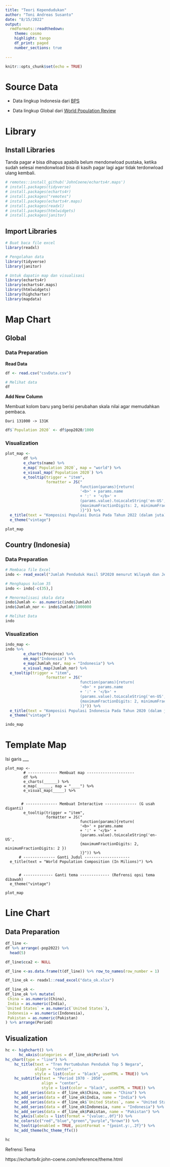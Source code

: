---
title: "Teori Kependudukan"
author: "Toni Andreas Susanto"
date: "8/15/2022"
output: 
  rmdformats::readthedown:
    theme: cosmo
    highlight: tango
    df_print: paged
    number_sections: true
    
---

```{r setup, include=FALSE}
knitr::opts_chunk$set(echo = TRUE)
```

# Source Data

- Data lingkup Indonesia dari [BPS](https://www.bps.go.id/indicator/12/2131/1/jumlah-penduduk-hasil-sp2020-menurut-wilayah-dan-jenis-kelamin.html) 

- Data lingkup Global dari [World Population Review](https://worldpopulationreview.com/)

# Library

## Install Libraries

Tanda pagar `#` bisa dihapus apabila belum mendonwload pustaka, ketika sudah selesai mendonwload bisa di kasih pagar lagi agar tidak terdonwload ulang kembali.

```{r message=FALSE, warning=FALSE}
# remotes::install_github('JohnCoene/echarts4r.maps')
# install.packages(tidyverse)
# install.packages(echarts4r)
# install.packages("remotes")
# install.packages(echarts4r.maps)
# install.packages(readxl)
# install.packages(htmlwidgets)
# install.packages(janitor)
```

## Import Libraries

```{r message=FALSE, warning=FALSE}
# Buat baca file excel
library(readxl)

# Pengolahan data
library(tidyverse)
library(janitor)

# Untuk dapatin map dan visualisasi
library(echarts4r)
library(echarts4r.maps)
library(htmlwidgets)
library(highcharter)
library(mapdata)
```


# Map Chart

## Global

### Data Preparation

**Read Data**

```{r}
df <- read.csv("csvData.csv")

# Melihat data
df 
```

**Add New Column**

Membuat kolom baru yang berisi perubahan skala nilai agar memudahkan pembaca. 

`Dari 131000 -> 131K`

```{r}
df$`Population 2020` <- df$pop2020/1000
```


### Visualization

```{r}
plot_map <- 
        df %>%
        e_charts(name) %>% 
        e_map(`Population 2020`, map = "world") %>% 
        e_visual_map(`Population 2020`) %>% 
        e_tooltip(trigger = "item",        
                  formatter = JS("
                                 function(params){return(
                                 '<b>' + params.name
                                 + ':' + '</b>' +
                                 (params.value).toLocaleString('en-US',
                                 {maximumFractionDigits: 2, minimumFractionDigits: 2 })
                                 )}")) %>%
  e_title(text = "Komposisi Populasi Dunia Pada Tahun 2022 (dalam juta)") %>%
  e_theme("vintage")

plot_map
```

## Country (Indonesia)

### Data Preparation

```{r}
# Membaca file Excel
indo <- read_excel("Jumlah Penduduk Hasil SP2020 menurut Wilayah dan Jenis Kelamin.xlsx")

# Menghapus kolom 35
indo <- indo[-c(35),]

# Menormalisasi skala data
indo$Jumlah <- as.numeric(indo$Jumlah)
indo$Jumlah_nor <- indo$Jumlah/1000000

# Melihat Data
indo 
```

### Visualization

```{r}
indo_map <- 
indo %>%
        e_charts(Province) %>%
        em_map("Indonesia") %>%
        e_map(Jumlah_nor, map = "Indonesia") %>% 
        e_visual_map(Jumlah_nor) %>% 
  e_tooltip(trigger = "item",        
                  formatter = JS("
                                 function(params){return(
                                 '<b>' + params.name
                                 + ':' + '</b>' +
                                 (params.value).toLocaleString('en-US',
                                 {maximumFractionDigits: 2, minimumFractionDigits: 2 })
                                 )}")) %>%
  e_title(text = "Komposisi Populasi Indonesia Pada Tahun 2020 (dalam juta)") %>%
  e_theme("vintage")

indo_map
```

# Template Map 

Isi garis ___

```
plot_map <- 
        # ------------- Membuat map ---------------------
        df %>%
        e_charts(______) %>%  
        e_map(______, map = "____") %>% 
        e_visual_map(_____) %>% 
        
        
       # -------------- Membuat Interactive -------------- (G usah diganti)
        e_tooltip(trigger = "item",        
                  formatter = JS("
                                 function(params){return(
                                 '<b>' + params.name
                                 + ':' + '</b>' +
                                 (params.value).toLocaleString('en-US',
                                 {maximumFractionDigits: 2, minimumFractionDigits: 2 })
                                 )}")) %>%
      # -------------- Ganti Judul --------------------
  e_title(text = "World Population Composition (In Milions)") %>%
  
  
      # ------------- Ganti tema ------------- (Refrensi opsi tema dibawah)
  e_theme("vintage")

plot_map

```

# Line Chart

## Data Preparation

```{r}
df_line <- 
df %>% arrange(-pop2022) %>% 
  head(5)

df_line$cca2 <- NULL

df_line <-as.data.frame(t(df_line)) %>% row_to_names(row_number = 1)
```

```{r}
df_line_ok <- readxl::read_excel("data_ok.xlsx")

df_line_ok <- 
df_line_ok %>% mutate(
 China = as.numeric(China),
 India = as.numeric(India),
`United States` = as.numeric(`United States`),
 Indonesia = as.numeric(Indonesia),
 Pakistan = as.numeric(Pakistan)
) %>% arrange(Period)
```

## Visualization

```{r}
hc <- highchart() %>%
      hc_xAxis(categories = df_line_ok$Period) %>% 
hc_chart(type = "line") %>%
    hc_title(text = "Tren Pertumbuhan Penduduk Top 5 Negara",
             align = "center",
             style = list(color = "black", useHTML = TRUE)) %>%
    hc_subtitle(text = "Period 1970 - 2050",
                align = "center",
                style = list(color = "black", useHTML = TRUE)) %>%
    hc_add_series(data = df_line_ok$China, name = "China") %>%
    hc_add_series(data = df_line_ok$India, name = "India") %>%
    hc_add_series(data = df_line_ok$`United States`, name = "United States") %>% 
    hc_add_series(data = df_line_ok$Indonesia, name = "Indonesia") %>% 
    hc_add_series(data = df_line_ok$Pakistan, name = "Pakistan") %>% 
    hc_yAxis(labels = list(format = "{value:,.0f}")) %>% 
    hc_colors(c("red","blue","green","purple","brown")) %>% 
    hc_tooltip(enabled = TRUE, pointFormat = "{point.y:,.2f}") %>% 
    hc_add_theme(hc_theme_ffx())

hc
```


Refrensi Tema

https://echarts4r.john-coene.com/reference/theme.html

